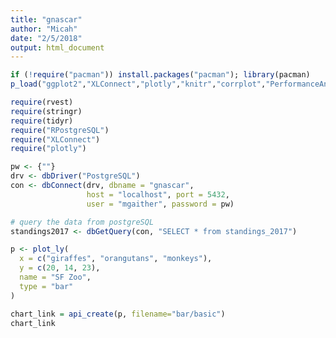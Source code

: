 ```yaml
---
title: "gnascar"
author: "Micah"
date: "2/5/2018"
output: html_document
---
```



```r
if (!require("pacman")) install.packages("pacman"); library(pacman)
p_load("ggplot2","XLConnect","plotly","knitr","corrplot","PerformanceAnalytics")

require(rvest)
require(stringr)
require(tidyr)
require("RPostgreSQL")
require("XLConnect")
require("plotly")
```


```r
pw <- {""}
drv <- dbDriver("PostgreSQL")
con <- dbConnect(drv, dbname = "gnascar",
                 host = "localhost", port = 5432,
                 user = "mgaither", password = pw)

# query the data from postgreSQL 
standings2017 <- dbGetQuery(con, "SELECT * from standings_2017")

p <- plot_ly(
  x = c("giraffes", "orangutans", "monkeys"),
  y = c(20, 14, 23),
  name = "SF Zoo",
  type = "bar"
)

chart_link = api_create(p, filename="bar/basic")
chart_link

```


